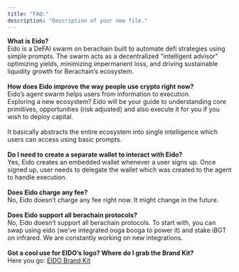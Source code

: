 ```yaml
---
title: "FAQ:"
description: "Description of your new file."
---
```


**What is Eido?**\
Eido is a DeFAI swarm on berachain built to automate defi strategies using simple prompts. The swarm acts as a decentralized "intelligent advisor" optimizing yields, minimizing impermanent loss, and driving sustainable liquidity growth for Berachain’s ecosystem.\
**\
How does Eido improve the way people use crypto right now?**\
Eido’s agent swarm helps users from information to execution. \
Exploring a new ecosystem? Eido will be your guide to understanding core primitives, opportunities (risk adjusted) and also execute it for you if you wish to deploy capital.\
\
It basically abstracts the entire ecosystem into single intelligence which users can access using basic prompts. \
\
**Do I need to create a separate wallet to interact with Eido?**\
Yes, Eido creates an embedded wallet whenever a user signs up. Once signed up, user needs to delegate the wallet which was created to the agent to handle execution. \
\
**Does Eido charge any fee?**\
No, Eido doesn’t charge any fee right now. It might change in the future.\
\
**Does Eido support all berachain protocols?**\
No, Eido doesn’t support all berachain protocols. To start with, you can swap using eido (we’ve integrated ooga booga to power it) and stake iBGT on infrared. We are constantly working on new integrations.\
\
**Got a cool use for EIDO’s logo? Where do I grab the Brand Kit?**\
Here you go: [<u>EIDO Brand Kit</u>](https://drive.google.com/drive/folders/1oFPwOixi0a_Ky_e4_102qbTufN0w0x-l)